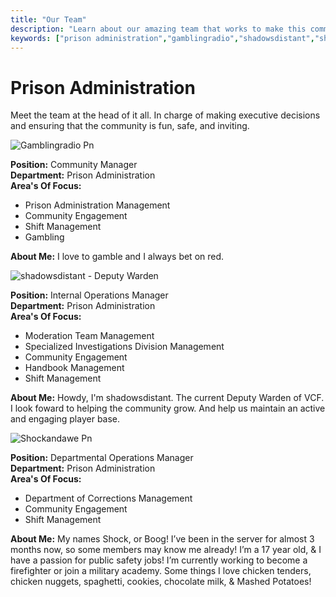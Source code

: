 ```yaml
---
title: "Our Team"
description: "Learn about our amazing team that works to make this community amazing!"
keywords: ["prison administration","gamblingradio","shadowsdistant","shockandawe","warden","deputy warden","assistant warden"]
---
```


# Prison Administration

Meet the team at the head of it all. In charge of making executive decisions and ensuring that the community is fun, safe, and inviting.

<Card title="gamblingradio" href="https://www.roblox.com/users/589806893/profile" cta="View Roblox Profile">
  <img
    src="/images/Gamblingradio.png"
    alt="Gamblingradio Pn"
    title="Gamblingradio Pn"
    style={{ width:"21%" }}
  />

  **Position:** Community Manager\
  **Department:** Prison Administration\
  **Area's Of Focus:**

  - Prison Administration Management
  - Community Engagement
  - Shift Management
  - Gambling

  **About Me:** I love to gamble and I always bet on red.
</Card>

<Card title="shadowsdistant" href="https://www.roblox.com/users/453056179/profile" cta="View Roblox Profile">
  <img
    src="/images/shadowsdistant.png"
    alt="shadowsdistant - Deputy Warden"
    title="shadowsdistant"
    style={{ width:"23%" }}
  />

  **Position:** Internal Operations Manager\
  **Department:** Prison Administration\
  **Area's Of Focus:**

  - Moderation Team Management
  - Specialized Investigations Division Management
  - Community Engagement
  - Handbook Management
  - Shift Management

  **About Me:** Howdy, I'm shadowsdistant. The current Deputy Warden of VCF. I look foward to helping the community grow. And help us maintain an active and engaging player base.
</Card>

<Card title="ShockAnd_Awe" href="https://www.roblox.com/users/1797757772/profile" cta="View Roblox Profile">
  <img
    src="/images/shockandawe.png"
    alt="Shockandawe Pn"
    title="Shockandawe Pn"
    style={{ width:"25%" }}
  />

  **Position:** Departmental Operations Manager\
  **Department:** Prison Administration\
  **Area's Of Focus:**

  - Department of Corrections Management
  - Community Engagement
  - Shift Management

  **About Me:** My names Shock, or Boog! I’ve been in the server for almost 3 months now, so some members may know me already! I’m a 17 year old, & I have a passion for public safety jobs! I’m currently working to become a firefighter or join a military academy. Some things I love chicken tenders, chicken nuggets, spaghetti, cookies, chocolate milk, & Mashed Potatoes!
</Card>